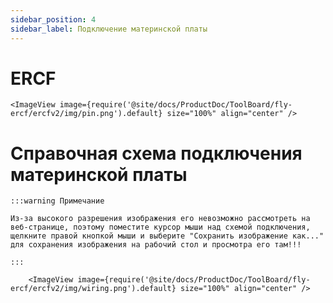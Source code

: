 ```yaml
---
sidebar_position: 4
sidebar_label: Подключение материнской платы
---
```




# ERCF

    <ImageView image={require('@site/docs/ProductDoc/ToolBoard/fly-ercf/ercfv2/img/pin.png').default} size="100%" align="center" />


# Справочная схема подключения материнской платы

    :::warning Примечание

    Из-за высокого разрешения изображения его невозможно рассмотреть на веб-странице, поэтому поместите курсор мыши над схемой подключения, щелкните правой кнопкой мыши и выберите "Сохранить изображение как..." для сохранения изображения на рабочий стол и просмотра его там!!!

    :::

        <ImageView image={require('@site/docs/ProductDoc/ToolBoard/fly-ercf/ercfv2/img/wiring.png').default} size="100%" align="center" />
